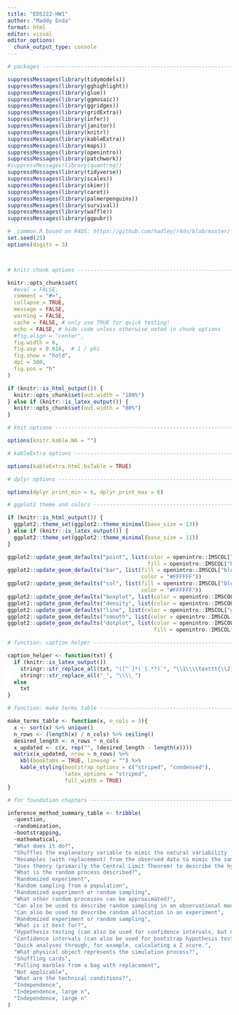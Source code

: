 ```yaml
---
title: "EDS222-HW1"
author: "Maddy Enda"
format: html
editor: visual
editor_options: 
  chunk_output_type: console
---
```



```r
# packages ---------------------------------------------------------------------

suppressMessages(library(tidymodels))
suppressMessages(library(gghighlight))
suppressMessages(library(glue))
suppressMessages(library(ggmosaic))
suppressMessages(library(ggridges))
suppressMessages(library(gridExtra))
suppressMessages(library(infer))
suppressMessages(library(janitor))
suppressMessages(library(knitr))
suppressMessages(library(kableExtra))
suppressMessages(library(maps))
suppressMessages(library(openintro))
suppressMessages(library(patchwork))
#suppressMessages(library(quantreg))
suppressMessages(library(tidyverse))
suppressMessages(library(scales))
suppressMessages(library(skimr))
suppressMessages(library(caret))
suppressMessages(library(palmerpenguins))
suppressMessages(library(survival))
suppressMessages(library(waffle))
suppressMessages(library(ggpubr))
```


```r
# _common.R based on R4DS: https://github.com/hadley/r4ds/blob/master/_common.R
set.seed(25)
options(digits = 3)



# knitr chunk options ----------------------------------------------------------

knitr::opts_chunk$set(
  #eval = FALSE,
  comment = "#>",
  collapse = TRUE,
  message = FALSE,
  warning = FALSE,
  cache = FALSE, # only use TRUE for quick testing!
  echo = FALSE, # hide code unless otherwise noted in chunk options
  #fig.align = "center",
  fig.width = 6,
  fig.asp = 0.618,  # 1 / phi
  fig.show = "hold",
  dpi = 300,
  fig.pos = "h"
)

if (knitr::is_html_output()) {
  knitr::opts_chunk$set(out.width = "100%")
} else if (knitr::is_latex_output()) {
  knitr::opts_chunk$set(out.width = "80%")
}

# knit options -----------------------------------------------------------------

options(knitr.kable.NA = "")

# kableExtra options -----------------------------------------------------------

options(kableExtra.html.bsTable = TRUE)

# dplyr options ----------------------------------------------------------------

options(dplyr.print_min = 6, dplyr.print_max = 6)

# ggplot2 theme and colors -----------------------------------------------------

if (knitr::is_html_output()) {
  ggplot2::theme_set(ggplot2::theme_minimal(base_size = 13))
} else if (knitr::is_latex_output()) {
  ggplot2::theme_set(ggplot2::theme_minimal(base_size = 11))
}

ggplot2::update_geom_defaults("point", list(color = openintro::IMSCOL["blue","full"],
                                            fill = openintro::IMSCOL["blue","full"]))
ggplot2::update_geom_defaults("bar", list(fill = openintro::IMSCOL["blue","full"], 
                                          color = "#FFFFFF"))
ggplot2::update_geom_defaults("col", list(fill = openintro::IMSCOL["blue","full"], 
                                          color = "#FFFFFF"))
ggplot2::update_geom_defaults("boxplot", list(color = openintro::IMSCOL["blue","full"]))
ggplot2::update_geom_defaults("density", list(color = openintro::IMSCOL["blue","full"]))
ggplot2::update_geom_defaults("line", list(color = openintro::IMSCOL["gray", "full"]))
ggplot2::update_geom_defaults("smooth", list(color = openintro::IMSCOL["gray", "full"]))
ggplot2::update_geom_defaults("dotplot", list(color = openintro::IMSCOL["blue","full"], 
                                              fill = openintro::IMSCOL["blue","full"]))

# function: caption helper -----------------------------------------------------

caption_helper <- function(txt) {
  if (knitr::is_latex_output())
    stringr::str_replace_all(txt, "([^`]*)`(.*?)`", "\\1\\\\texttt{\\2}") %>%
    stringr::str_replace_all("_", "\\\\_")
  else
    txt
}

# function: make terms table ---------------------------------------------------

make_terms_table <- function(x, n_cols = 3){
  x <- sort(x) %>% unique()
  n_rows <- (length(x) / n_cols) %>% ceiling()
  desired_length <- n_rows * n_cols
  x_updated <- c(x, rep("", (desired_length - length(x))))
  matrix(x_updated, nrow = n_rows) %>%
    kbl(booktabs = TRUE, linesep = "") %>%
    kable_styling(bootstrap_options = c("striped", "condensed"), 
                  latex_options = "striped",
                  full_width = TRUE)
}

# for foundation chapters ------------------------------------------------------

inference_method_summary_table <- tribble(
  ~question, 
  ~randomization, 
  ~bootstrapping, 
  ~mathematical,
  "What does it do?", 
  "Shuffles the explanatory variable to mimic the natural variability  found in a randomized experiment", 
  "Resamples (with replacement) from the observed data to mimic the sampling variability found by collecting data from a population", 
  "Uses theory (primarily the Central Limit Theorem) to describe the hypothetical variability resulting from either repeated randomized experiments or random samples",
  "What is the random process described?", 
  "Randomized experiment", 
  "Random sampling from a population", 
  "Randomized experiment or random sampling",
  "What other random processes can be approximated?", 
  "Can also be used to describe random sampling in an observational model", 
  "Can also be used to describe random allocation in an experiment", 
  "Randomized experiment or random sampling",
  "What is it best for?", 
  "Hypothesis testing (can also be used for confidence intervals, but not covered in this text).", 
  "Confidence intervals (can also be used for bootstrap hypothesis testing for one proportion as well).", 
  "Quick analyses through, for example, calculating a Z score.",
  "What physical object represents the simulation process?", 
  "Shuffling cards", 
  "Pulling marbles from a bag with replacement", 
  "Not applicable",
  "What are the technical conditions?", 
  "Independence", 
  "Independence, large n", 
  "Independence, large n"
)

```


